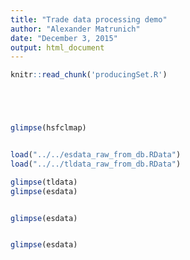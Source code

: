 ```yaml
---
title: "Trade data processing demo"
author: "Alexander Matrunich"
date: "December 3, 2015"
output: html_document
---
```


```r
knitr::read_chunk('producingSet.R')
```

```r
```

```r
```


```r
```

```r
```


```r
glimpse(hsfclmap)
```

```r
```

```r
load("../../esdata_raw_from_db.RData")
load("../../tldata_raw_from_db.RData")
```

```r
glimpse(tldata)
glimpse(esdata)
```

```r
```

```r
glimpse(esdata)
```

```r
```

```r
glimpse(esdata)
```

```r
```

```r
```

```r
```

```r
```

```r
```

```r
```

